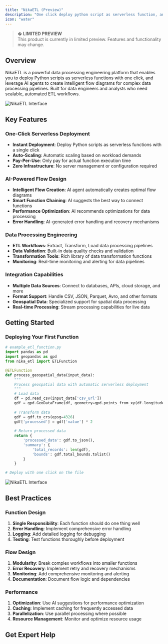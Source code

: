 ```yaml
---
title: "NikaETL (Preview)"
description: "One click deploy python script as serverless function, and use AI agent to create a flow diagram using these functions for data processing engineering"
icon: "water"
---
```



> **� LIMITED PREVIEW**  
> This product is currently in limited preview. Features and functionality may change.

## Overview

NikaETL is a powerful data processing engineering platform that enables you to deploy Python scripts as serverless functions with one click, and leverage AI agents to create intelligent flow diagrams for complex data processing pipelines. Built for data engineers and analysts who need scalable, automated ETL workflows.

![NikaETL Interface](/products/nika-etl.jpg)

## Key Features

### One-Click Serverless Deployment
- **Instant Deployment**: Deploy Python scripts as serverless functions with a single click
- **Auto-Scaling**: Automatic scaling based on workload demands
- **Pay-Per-Use**: Only pay for actual function execution time
- **Zero Infrastructure**: No server management or configuration required

### AI-Powered Flow Design
- **Intelligent Flow Creation**: AI agent automatically creates optimal flow diagrams
- **Smart Function Chaining**: AI suggests the best way to connect functions
- **Performance Optimization**: AI recommends optimizations for data processing
- **Error Handling**: AI-generated error handling and recovery mechanisms

### Data Processing Engineering
- **ETL Workflows**: Extract, Transform, Load data processing pipelines
- **Data Validation**: Built-in data quality checks and validation
- **Transformation Tools**: Rich library of data transformation functions
- **Monitoring**: Real-time monitoring and alerting for data pipelines

### Integration Capabilities
- **Multiple Data Sources**: Connect to databases, APIs, cloud storage, and more
- **Format Support**: Handle CSV, JSON, Parquet, Avro, and other formats
- **Geospatial Data**: Specialized support for spatial data processing
- **Real-time Processing**: Stream processing capabilities for live data

## Getting Started

### Deploying Your First Function

```python
# example_etl_function.py
import pandas as pd
import geopandas as gpd
from nika_etl import ETLFunction

@ETLFunction
def process_geospatial_data(input_data):
    """
    Process geospatial data with automatic serverless deployment
    """
    # Load data
    df = pd.read_csv(input_data['csv_url'])
    gdf = gpd.GeoDataFrame(df, geometry=gpd.points_from_xy(df.longitude, df.latitude))
    
    # Transform data
    gdf = gdf.to_crs(epsg=4326)
    gdf['processed'] = gdf['value'] * 2
    
    # Return processed data
    return {
        'processed_data': gdf.to_json(),
        'summary': {
            'total_records': len(gdf),
            'bounds': gdf.total_bounds.tolist()
        }
    }

# Deploy with one click on the file
```

![NikaETL Interface](/products/nika-etl-2.jpg)

## Best Practices

### Function Design
1. **Single Responsibility**: Each function should do one thing well
2. **Error Handling**: Implement comprehensive error handling
3. **Logging**: Add detailed logging for debugging
4. **Testing**: Test functions thoroughly before deployment

### Flow Design
1. **Modularity**: Break complex workflows into smaller functions
2. **Error Recovery**: Implement retry and recovery mechanisms
3. **Monitoring**: Add comprehensive monitoring and alerting
4. **Documentation**: Document flow logic and dependencies

### Performance
1. **Optimization**: Use AI suggestions for performance optimization
2. **Caching**: Implement caching for frequently accessed data
3. **Parallelization**: Use parallel processing where possible
4. **Resource Management**: Monitor and optimize resource usage

## Get Expert Help 

<ContactCTACard />